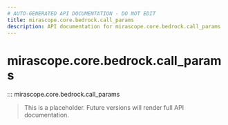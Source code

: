 ```yaml
---
# AUTO-GENERATED API DOCUMENTATION - DO NOT EDIT
title: mirascope.core.bedrock.call_params
description: API documentation for mirascope.core.bedrock.call_params
---
```


# mirascope.core.bedrock.call_params

::: mirascope.core.bedrock.call_params

> This is a placeholder. Future versions will render full API documentation.
